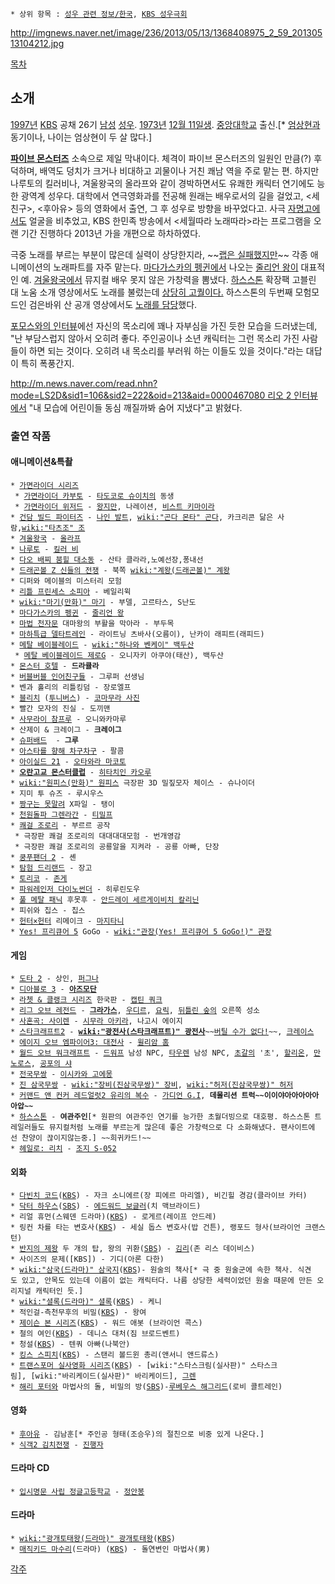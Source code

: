  * 상위 항목 : [[성우 관련 정보/한국]], [[KBS 성우극회]]

http://imgnews.naver.net/image/236/2013/05/13/1368408975_2_59_20130513104212.jpg

[[목차]]
== 소개 ==
[[1997년]] [[한국방송공사|KBS]] 공채 26기 [[남성]] [[성우]]. [[1973년]] [[12월 11일]]생. [[중앙대학교]] 출신.[* [[엄상현]]과 동기이나, 나이는 엄상현이 두 살 많다.]

'''[[파이브 몬스터즈]]''' 소속으로 제일 막내이다. 체격이 파이브 몬스터즈의 일원인 만큼(?) 후덕하며, 배역도 덩치가 크거나 비대하고 괴물이나 거친 쾌남 역을 주로 맡는 편. 하지만 나루토의 킬러비나, 겨울왕국의 올라프와 같이 경박하면서도 유쾌한 캐릭터 연기에도 능한 광역계 성우다. 대학에서 연극영화과를 전공해 원래는 배우로서의 길을 걸었고, <세 친구>, <후아유> 등의 영화에서 출연, 그 후 성우로 방향을 바꾸었다고. 사극 [[자명고]]에서도 얼굴을 비추었고, KBS 한민족 방송에서 <세월따라 노래따라>라는 프로그램을 오랜 기간 진행하다 2013년 가을 개편으로 하차하였다.

극중 노래를 부르는 부분이 많은데 실력이 상당한지라, ~~[[킬러 비|랩은 실패했지만]]~~ 각종 애니메이션의 노래파트를 자주 맡는다. [[마다가스카의 펭귄]]에서 나오는 [[줄리언 왕]]이 대표적인 예. [[겨울왕국]]에서 뮤지컬 배우 못지 않은 가창력을 뽐냈다. [[하스스톤]] 확장팩 고블린 대 노움 소개 영상에서도 노래를 불렀는데 [http://www.youtube.com/watch?v=ptHAm_Nlr0M 상당히 고퀄이다.] 하스스톤의 두번째 모험모드인 검은바위 산 공개 영상에서도 [https://www.youtube.com/watch?v=pQNUP1oK8sw 노래를 담당]했다.

[http://kr.fomos.co.kr/board/board.php?mode=read&keyno=132336&db=issue&page=28&field=&kwrd= 포모스와의 인터뷰]에선 자신의 목소리에 꽤나 자부심을 가진 듯한 모습을 드러냈는데, "난 부담스럽지 않아서 오히려 좋다. 주인공이나 소년 캐릭터는 그런 목소리 가진 사람들이 하면 되는 것이다. 오히려 내 목소리를 부러워 하는 이들도 있을 것이다."라는 대답이 특히 폭풍간지.

[[http://m.news.naver.com/read.nhn?mode=LS2D&sid1=106&sid2=222&oid=213&aid=0000467080 리오 2 인터뷰]]에서 "내 모습에 어린이들 동심 깨질까봐 숨어 지냈다"고 밝혔다.

=== 출연 작품 ===
==== 애니메이션&특촬 ====
 * [[가면라이더 시리즈]]
  * [[가면라이더 카부토]] - [[타도코로 슈이치]]의 동생
  * [[가면라이더 위저드]] - [[와지마 시게루|왕지만]], 나레이션, [[비스트 키마이라]]
 * [[건담 빌드 파이터즈]] - [[나인 발트]], [[wiki:"곤다 몬타" 곤다]], 카크리콘 닮은 사람,[[wiki:"타츠조" 조]]
 * [[겨울왕국]] - [[올라프(겨울왕국)|올라프]]
 * [[나루토]] - [[킬러 비]]
 * [[다오 배찌 붐힐 대소동]] - 산타 클라라,노예선장,퐁내선
 * [[드래곤볼 Z 신들의 전쟁]] - 북쪽 [[wiki:"계왕(드래곤볼)" 계왕]]
 * 디퍼와 메이블의 미스터리 모험
 * [[리틀 프린세스 소피아]] - 베일리윅
 * [[wiki:"마기(만화)" 마기]] - 부델, 고르타스, S난도
 * [[마다가스카의 펭귄]] - [[줄리언 왕]]
 * [[마법 천자문]] 대마왕의 부활을 막아라 - 부두목
 * [[마하특급 델타트레인]] - 라이트닝 츠바사(오름이), 난카이 래피트(래피드) 
 * [[메탈 베이블레이드]] - [[wiki:"하나와 벤케이" 백두산]]
  * [[메탈 베이블레이드 제로G]] - 오니자키 아쿠야(태산), 백두산
 * [[몬스터 호텔]] - '''드라큘라'''
 * [[버블버블 인어친구들]] - 그루퍼 선생님
 * 벤과 홀리의 리틀킹덤 - 장로엘프
 * [[블리치(만화)|블리치]] ([[투니버스]]) - [[코마무라 사진]]
 * 빨간 모자의 진실 - 도끼맨
 * [[사무라이 참프루]] - 오니와카마루
 * 산제이 & 크레이그 - '''크레이그'''
 * [[슈퍼배드]]  - '''그루'''
 * [[아스타를 향해 차구차구]] - 팔콤
 * [[아이실드 21]] - [[오타와라 마코토]]
 * '''[[오란고교 몬스터클럽]]''' - [[히타치인 카오루]]
 * [[wiki:"원피스(만화)" 원피스]] 극장판 3D 밀짚모자 체이스 - 슈나이더
 * 지미 투 슈즈 - 루시우스
 * [[짱구는 못말려]] X파일 - 탱이
 * [[천원돌파 그렌라간]] - [[티밀프]]
 * [[쾌걸 조로리]] - 부르르 공작
  * 극장판 쾌걸 조로리의 대대대대모험 - 번개영감
  * 극장판 쾌걸 조로리의 공룡알을 지켜라 - 공룡 아빠, 단장
 * [[쿵푸팬더 2]] - 셴
 * [[탐험 드리랜드]] - 장고
 * [[토리코(만화)|토리코]] - [[존게]]
 * [[폭룡전대 아바레인저|파워레인저 다이노썬더]] - 히루린도우
 * [[풀 메탈 패닉]] 후못후 - [[안드레이 세르게이비치 칼리닌]]
 * 피쉬와 칩스 - 칩스
 * [[헌터×헌터]] 리메이크 - [[마지타니]]
 * [[Yes! 프리큐어 5]] GoGo - [[wiki:"관장(Yes! 프리큐어 5 GoGo!)" 관장]]

==== 게임 ====
 * [[도타 2]] - 상인, [[퍼그나]]
 * [[디아블로 3]] - '''[[아즈모단]]'''
 * [[라쳇 & 클랭크 시리즈]] 한국판 - [[캡틴 쿼크]]
 * [[리그 오브 레전드]] - '''[[그라가스]]''', [[우디르]], [[요릭(리그 오브 레전드)|요릭]], [[뒤틀린 숲]]의 오른쪽 성소
 * [[사혼곡: 사이렌]] - [[시무라 아키라]], 나고시 에이지
 * [[스타크래프트2]] - '''[[wiki:"광전사(스타크래프트)" 광전사]]'''~~[[버틸 수가 없다!]]~~, [[크레이스]]
 * [[에이지 오브 엠파이어3: 대전사]] - [[윌리암 홈]]
 * [[월드 오브 워크래프트]] - [[드워프(워크래프트)|드워프]] 남성 NPC, [[타우렌]] 남성 NPC, [[초갈]]의 '초', [[할리온]], [[만노로스]], [[공포의 샤]]
 * [[전국무쌍]] - [[이시카와 고에몽]]
 * [[진 삼국무쌍]] - [[wiki:"장비(진삼국무쌍)" 장비]], [[wiki:"허저(진삼국무쌍)" 허저]]
 * [[커맨드 앤 컨커 레드얼럿2 유리의 복수]] - [[가디언 G.I]], '''데몰리션 트럭~~이이야아아아아아아압~~'''
 * [[하스스톤]] - '''여관주인'''[* 원판의 여관주인 연기를 능가한 초월더빙으로 대호평. 하스스톤 트레일러들도 뮤지컬처럼 노래를 부르는게 많은데 좋은 가창력으로 다 소화해냈다. 팬사이트에선 찬양이 끊이지않는중.] ~~희귀카드!~~
 * [[헤일로: 리치]] - [[조지 S-052]]
==== 외화 ====
 * [[다빈치 코드]]([[KBS]]) - 자크 소니에르(장 피에르 마리엘), 비긴힐 경감(클라이브 카터)
 * [[닥터 하우스]]([[SBS]]) - [[에드워드 보글러]](치 맥브라이드)
 * 리얼 휴먼(스웨덴 드라마)([[KBS]]) - 로게르(레이프 안드레)
 * 링컨 차를 타는 변호사([[KBS]]) - 세실 돕스 변호사(밥 건튼), 랭포드 형사(브라이언 크랜스턴)
 * [[반지의 제왕]] 두 개의 탑, 왕의 귀환([[SBS]]) - [[김리]](존 리스 데이비스)
 * 사이즈의 문제([KBS]) - 기디(아론 다한)
 * [[wiki:"삼국(드라마)" 삼국지]]([[KBS]])- 원술의 책사[* 극 중 원술군에 속한 책사. 식견도 있고, 안목도 있는데 이름이 없는 캐릭터다. 나름 상당한 세력이었던 원술 때문에 만든 오리지널 캐릭터인 듯.]
 * [[wiki:"셜록(드라마)" 셜록]]([[KBS]]) - 케니
 * 적인걸-측천무후의 비밀([[KBS]]) - 왕여
 * [[제이슨 본 시리즈]]([[KBS]]) - 워드 애봇 (브라이언 콕스)
 * 철의 여인([[KBS]]) - 데니스 대처(짐 브로드벤트)
 * 청설([[KBS]]) - 텐쿼 아빠(나북안)
 * [[킹스 스피치]]([[KBS]]) - 스탠리 볼드윈 총리(앤서니 앤드류스)
 * [[트랜스포머 실사영화 시리즈]]([[KBS]]) - [wiki:"스타스크림(실사판)" 스타스크림], [wiki:"바리케이드(실사판)" 바리케이드], [[그렌]]
 * [[해리 포터]]와 마법사의 돌, 비밀의 방([[SBS]])-[[루베우스 해그리드]](로비 콜트레인)

==== 영화 ====
 * [[후아유]] - 김남훈[* 주인공 형태(조승우)의 절친으로 비중 있게 나온다.]
 * [[식객2 김치전쟁]] - [[진행자]]

==== 드라마 CD ====
 * [[입시명문 사립 정글고등학교]] - [[정안봉]]

==== 드라마 ====
 * [[wiki:"광개토태왕(드라마)" 광개토태왕]]([[KBS]])
 * [[매직키드 마수리]](드라마) ([[KBS]]) - 돌연변인 마법사(男)

[[각주]]
